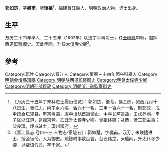 '''郭如楚'''，字'''樾甫'''，號'''後菴'''<ref>《万历三十五年丁未科进士履历便览》：郭如楚，後菴，易三房，癸酉九月十八日生，晉江人，丙午乡六名，会六十一名，三甲一百六十一名，刑部政，戊申授金坛知县，甲寅考選，庚申授陕西道御史，本年长芦巡盐，壬戌养病，甲子除浙江道，巡视京營，乙丑升太僕寺少卿。曾祖体毓；祖恭，赠工部主事；父良璞，庚戌进士，瓊州知府。</ref>，[[福建|福建]][[晉江縣|晉江縣]]人，明朝政治人物、進士出身。

== 生平 ==
万历三十四年舉人，三十五年（1607年）联捷丁未科进士，任[[金壇縣|金壇縣]]知縣，選陕西道[[監察御史|監察御史]]。天啟年間，升任[[太僕寺|太僕寺]]少卿<ref>《晋江县志·卷四十三·人物志·宦迹五》：郭如楚，字樾甫。万历丁未联捷进士，授金坛令，入为御史。疏陈时事数百言，台议伟之。天启间，升太仆寺少卿，以蜚语假归，卒于家。</ref>。

==參考==
{{reflist}}

{{start box}}
{{s-off}}
{{s-before|[[涂一榛|-{涂}-一榛]]}}
{{s-title|明朝金壇縣知縣|1608年－1613年}}
{{s-after|[[霍維華|霍維華]]}}
{{end box}}

{{萬曆三十五年丁未科殿試金榜}}

{{Authority control}}

{{DEFAULTSORT:Guo郭}}
[[Category:郭姓|Category:郭姓]]
[[Category:晋江人|Category:晋江人]]
[[Category:萬曆三十四年丙午科舉人|Category:萬曆三十四年丙午科舉人]]
[[Category:明朝金壇縣知縣|Category:明朝金壇縣知縣]]
[[Category:明朝陕西道監察御史|Category:明朝陕西道監察御史]]
[[Category:明朝太僕寺少卿|Category:明朝太僕寺少卿]]
[[Category:明朝刑部觀政|Category:明朝刑部觀政]]
[[Category:明朝浙江道監察御史|Category:明朝浙江道監察御史]]


{{明朝人物小作品}}